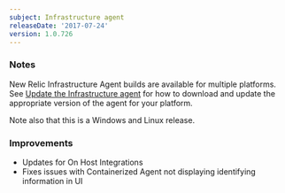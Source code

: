 ```yaml
---
subject: Infrastructure agent
releaseDate: '2017-07-24'
version: 1.0.726
---
```


### Notes

New Relic Infrastructure Agent builds are available for multiple platforms. See [Update the Infrastructure agent](https://docs.newrelic.com/docs/infrastructure/new-relic-infrastructure/installation/update-infrastructure-agent) for how to download and update the appropriate version of the agent for your platform.

Note also that this is a Windows and Linux release.

### Improvements

* Updates for On Host Integrations
* Fixes issues with Containerized Agent not displaying identifying information in UI
